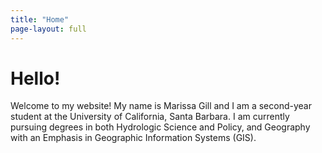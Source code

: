 ```yaml
---
title: "Home"
page-layout: full
---
```


# Hello!

Welcome to my website! My name is Marissa Gill and I am a second-year student at the University of California, Santa Barbara. I am currently pursuing degrees in both Hydrologic Science and Policy, and Geography with an Emphasis in Geographic Information Systems (GIS).
